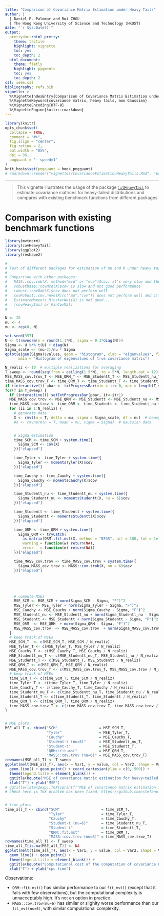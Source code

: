 ```yaml
---
title: "Comparison of Covariance Matrix Estimation under Heavy Tails"
author: |
  | Daniel P. Palomar and Rui ZHOU
  | The Hong Kong University of Science and Technology (HKUST)
date: "`r Sys.Date()`"
output:
  prettydoc::html_pretty:
    theme: tactile
    highlight: vignette
    toc: yes
    toc_depth: 2
  html_document:
    theme: flatly
    highlight: pygments  
    toc: yes
    toc_depth: 2
csl: ieee.csl
bibliography: refs.bib
vignette: >
  %\VignetteIndexEntry{Comparison of Covariance Matrix Estimation under Heavy Tails}
  %\VignetteKeyword{covariance matrix, heavy tails, non Gaussian}
  %\VignetteEncoding{UTF-8}
  %\VignetteEngine{knitr::rmarkdown}
---
```


```r
library(knitr)
opts_chunk$set(
  collapse = TRUE,
  comment = "#>",
  fig.align = "center",
  fig.retina = 2,
  out.width = "85%",
  dpi = 96,
  pngquant = "--speed=1"
)
knit_hooks$set(pngquant = hook_pngquant)
# rmarkdown::render("vignettes/CovarianceEstimationHeavyTails.Rmd", "prettydoc::html_pretty")
```

-----------
> This vignette illustrates the usage of the package [`fitHeavyTail`](https://github.com/dppalomar/fitHeavyTail) 
to estimate covariance matrices for heavy-tailed distributions and compares with existing benchmark functions from different packages.


# Comparison with existing benchmark functions

```r
library(mvtnorm)
library(covHeavyTail)
library(ggplot2)
library(reshape2)

#
# Test of different packages for estimation of mu and R under heavy tails
#
# Comparison with other packages:
#   MASS::cov.rob(X, method="mcd" or "mve")$cov: it's very slow and the performance not good
#   robustbase::covMcd(X)$cov is slow and not good performance
#   robust::covRob(X)$cov does not perform well
#   covRobust::cov.nnve(X)[c("mu","cov")] does not perform well and it's kind of slow
#   EstimateMoments_MinskerWei(X) is not good...
#   [covHeavyTail or FinCovMat]
#

N <- 20
nu <- 4
mu <- rep(0, N)

set.seed(357)
U <- t(rmvnorm(n = round(1.1*N), sigma = 0.1*diag(N)))
Sigma <- U %*% t(U) + diag(N)
Sigma_scale <- (nu-2)/nu * Sigma
qplot(eigen(Sigma)$values, geom = "histogram", xlab = "eigenvalues", fill = I("cyan"), col = I("black"),
      main = "Histogram of eigenvalues of true covariance matrix")
```

```r
N_realiz <- 10  # multiple realizations for averaging
T_sweep <- round(seq(from = ceiling(1.5*N), to = 5*N, length.out = 12))
MSE_MASS_cov.trov_T <- MSE_QRM_T <- MSE_Studentt_T <- MSE_Studentt_nu_T <- MSE_Cauchy_T <- MSE_Tyler_T <- MSE_SCM_T <- NULL
time_MASS_cov.trov_T <- time_QRM_T <- time_Studentt_T <- time_Studentt_nu_T <- time_Cauchy_T <- time_Tyler_T <- time_SCM_T <- NULL
if (interactive()) pbar <- txtProgressBar(min = it<-0, max = length(T_sweep), style=3)
for(T in T_sweep) {
  if (interactive()) setTxtProgressBar(pbar, it<-it+1)
  MSE_MASS_cov.trov <- MSE_QRM <- MSE_Studentt <- MSE_Studentt_nu <- MSE_Cauchy <- MSE_Tyler <- MSE_SCM <- 0
  time_MASS_cov.trov <- time_QRM <- time_Studentt <- time_Studentt_nu <- time_Cauchy <- time_Tyler <- time_SCM <- 0
  for (ii in 1:N_realiz) {
    # generate data
    X <- rmvt(n = T, delta = mu, sigma = Sigma_scale, df = nu)  # heavy-tailed data
    #X <- rmvnorm(n = T, mean = mu, sigma = Sigma)  # Gaussian data


    # Sigma estimation
    time_SCM <- time_SCM + system.time({
      Sigma_SCM <- cov(X)
    })["elapsed"]

    time_Tyler <- time_Tyler + system.time({
      Sigma_Tyler <- momentsTyler(X)$cov
    })["elapsed"]

    time_Cauchy <- time_Cauchy + system.time({
      Sigma_Cauchy <- momentsCauchy(X)$cov
    })["elapsed"]

    time_Studentt_nu <- time_Studentt_nu + system.time({
      Sigma_Studentt_nu <- momentsStudentt(X, nu = 6)$cov
    })["elapsed"]

    time_Studentt <- time_Studentt + system.time({
      Sigma_Studentt <- momentsStudentt(X)$cov
    })["elapsed"]

    time_QRM <- time_QRM + system.time({
      Sigma_QRM <- tryCatch(
        as.matrix(QRM::fit.mst(X, method = "BFGS", nit = 100, tol = 1e-6)$covariance),
        warning = function(w) return(NA),
        error   = function(e) return(NA))
    })["elapsed"]

    time_MASS_cov.trov <- time_MASS_cov.trov + system.time({
      Sigma_MASS_cov.trov <- MASS::cov.trob(X, nu = 6)$cov
    })["elapsed"]





    # compute MSEs
    MSE_SCM <- MSE_SCM + norm(Sigma_SCM - Sigma, "F")^2
    MSE_Tyler <- MSE_Tyler + norm(Sigma_Tyler - Sigma, "F")^2
    MSE_Cauchy <- MSE_Cauchy + norm(Sigma_Cauchy - Sigma, "F")^2
    MSE_Studentt_nu <- MSE_Studentt_nu + norm(Sigma_Studentt_nu - Sigma, "F")^2
    MSE_Studentt <- MSE_Studentt + norm(Sigma_Studentt - Sigma, "F")^2
    MSE_QRM  <- MSE_QRM  + norm(Sigma_QRM - Sigma, "F")^2
    MSE_MASS_cov.trov  <- MSE_MASS_cov.trov  + norm(Sigma_MASS_cov.trov - Sigma, "F")^2
  }
  # keep track of MSEs
  MSE_SCM_T  <- c(MSE_SCM_T, MSE_SCM / N_realiz)
  MSE_Tyler_T <- c(MSE_Tyler_T, MSE_Tyler / N_realiz)
  MSE_Cauchy_T <- c(MSE_Cauchy_T, MSE_Cauchy / N_realiz)
  MSE_Studentt_nu_T <- c(MSE_Studentt_nu_T, MSE_Studentt_nu / N_realiz)
  MSE_Studentt_T <- c(MSE_Studentt_T, MSE_Studentt / N_realiz)
  MSE_QRM_T <- c(MSE_QRM_T, MSE_QRM / N_realiz)
  MSE_MASS_cov.trov_T <- c(MSE_MASS_cov.trov_T, MSE_MASS_cov.trov / N_realiz)
  # keep track of MSEs
  time_SCM_T <- c(time_SCM_T, time_SCM / N_realiz)
  time_Tyler_T <- c(time_Tyler_T, time_Tyler / N_realiz)
  time_Cauchy_T <- c(time_Cauchy_T, time_Cauchy / N_realiz)
  time_Studentt_nu_T <- c(time_Studentt_nu_T, time_Studentt_nu / N_realiz)
  time_Studentt_T <- c(time_Studentt_T, time_Studentt / N_realiz)
  time_QRM_T <- c(time_QRM_T, time_QRM / N_realiz)
  time_MASS_cov.trov_T <- c(time_MASS_cov.trov_T, time_MASS_cov.trov / N_realiz)
}


# MSE plots
MSE_all_T <- cbind("SCM"                   = MSE_SCM_T,
                   "Tyler"                 = MSE_Tyler_T,
                   "Cauchy"                = MSE_Cauchy_T,
                   "Student-t (nu=6)"      = MSE_Studentt_nu_T,
                   "Student-t"             = MSE_Studentt_T,
                   "QRM::fit.mst"          = MSE_QRM_T,
                   "MASS::cov.trov (nu=6)" = MSE_MASS_cov.trov_T)
rownames(MSE_all_T) <- T_sweep
ggplot(melt(MSE_all_T), aes(x = Var1, y = value, col = Var2, shape = Var2)) +
  geom_line() + geom_point() + coord_cartesian(ylim = c(0, 500)) +
  theme(legend.title = element_blank()) +
  ggtitle(bquote("MSE of covariance matrix estimation for heavy-tailed data (" * N == .(N) * "," ~ nu == .(nu)* ")")) +
  xlab("T") + ylab("MSE")
# ggtitle(latex2exp::TeX(sprintf("MSE of covariance matrix estimation for heavy-tailed data (N = %d, $\\nu$ = %.2f)", N, nu))) +
# check here is TeX problem has been fixed: https://github.com/stefano-meschiari/latex2exp/pull/21


# time plots
time_all_T <- cbind("SCM"                   = time_SCM_T,
                    "Tyler"                 = time_Tyler_T,
                    "Cauchy"                = time_Cauchy_T,
                    "Student-t (nu=6)"      = time_Studentt_nu_T,
                    "Student-t"             = time_Studentt_T,
                    "QRM::fit.mst"          = time_QRM_T,
                    "MASS::cov.trov (nu=6)" = time_MASS_cov.trov_T)
rownames(time_all_T) <- T_sweep
time_all_T[is.na(MSE_all_T)] <- NA
ggplot(melt(time_all_T), aes(x = Var1, y = value, col = Var2, shape = Var2)) +
  geom_line() + geom_point() +
  theme(legend.title = element_blank()) +
  ggtitle(bquote("Computational cost of the computation of covariance matrices for heavy-tailed data (" * N == .(N) * "," ~ nu == .(nu)* ")")) +
  xlab("T") + ylab("cpu time")

```

Observations:

- `QRM::fit.mst()` has similar performance to our `fit_mvt()` (except that it fails with few observations), but the computational complexity is unnacceptably high. It's not an option in practice.
- `MASS::cov.trov(nu=6)` has similar or slighlty worse performance than our `fit_mvt(nu=6)`, with similar compulational complexity.

